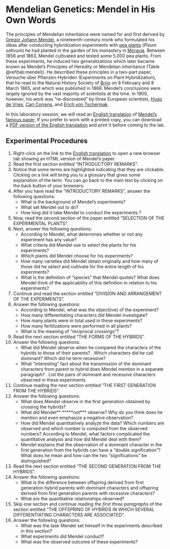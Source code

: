 # Mendelian Genetics: Mendel in His Own Words

The principles of Mendelian inheritance were named for and first derived by [Gregor Johann Mendel](https://en.wikipedia.org/wiki/Gregor_Mendel), a nineteenth-century monk who formulated his ideas after conducting hybridization experiments with [pea plants](https://en.wikipedia.org/wiki/Pea) (*Pisum sativum*) he had planted in the garden of his monastery in [Moravia](https://en.wikipedia.org/wiki/Moravia). Between 1856 and 1863, Mendel cultivated and tested some 5,000 pea plants. From these experiments, he induced two generalizations which later became known as Mendel's Principles of Heredity or Mendelian inheritance (Table \@ref(tab:mendel)). He described these principles in a two-part paper, Versuche über Pflanzen-Hybriden (Experiments on Plant Hybridization), that he read to the Natural History Society of [Brno](https://en.wikipedia.org/wiki/Brno) on 8 February and 8 March 1865, and which was published in 1866. Mendel's conclusions were largely ignored by the vast majority of scientists at the time. In 1900, however, his work was "re-discovered" by three European scientists, [Hugo de Vries](https://en.wikipedia.org/wiki/Hugo_de_Vries), [Carl Correns](https://en.wikipedia.org/wiki/Carl_Correns), and [Erich von Tschermak](https://en.wikipedia.org/wiki/Erich_von_Tschermak).

In this laboratory session, we will read an [English translation](http://www.mendelweb.org/Mendel.html) of [Mendel's famous paper](http://www.mendelweb.org/MWGerText.html). If you prefer to work with a printed copy, you can download a [PDF version of the English translation](papers/bateson-mendel-3-peas.pdf) and print it before coming to the lab.

## Experimental Procedures

1. Right-click on the link to the [English translation](http://www.mendelweb.org/Mendel.html) to open a new browser tab showing an HTML version of Mendel's paper.
2. Read the first section entitled "INTRODUCTORY REMARKS".
3. Notice that some terms are highlighted indicating that they are clickable. Clicking on a link will bring you to a glossary that gives some explanation of the term. You can go back to the main text by clicking on the back button of your browsers.
4. After you have read the "INTRODUCTORY REMARKS", answer the following questions:
    * What is the background of Mendel's experiments?
    * What set Mendel out to do?
    * How long did it take Mendel to conduct the experiments ?
5. Now, read the second section of the paper entitled "SELECTION OF THE EXPERIMENTAL PLANTS".
6. Next, answer the following questions:
    * According to Mendel, what determines whether or not any experiment has any value?
    * What criteria did Mendel use to select the plants for his experiments?
    * Which plants did Mendel choose for his experiments?
    * How many varieties did Mendel obtain originally and how many of those did he select and cultivate for the entire length of his experiments?
    * What is the definition of "species" that Mendel quotes? What does Mendel think of the applicability of this definition in relation to his experiments?
7. Continue and read the section entitled "DIVISION AND ARRANGEMENT OF THE EXPERIMENTS".
8. Answer the following questions:
    * According to Mendel, what was the object(ive) of the experiment?
    * How many differentiating characters did Mendel investigate?
    * How many plants were in total used in these experiments?
    * How many fertilizations were performed in all plants?
    * What is the meaning of "reciprocal crossings"?
9. Read the next section entitled "THE FORMS OF THE HYBRIDS".
10. Answer the following questions:
    * What did Mendel observe when he compared the characters of the hybrids to those of their parents?
    . Which characters did he call dominant? Which did he term recessive?
    * What "interesting" fact about the transmission of the dominant characters from parent to hybrid does Mendel mention in a separate paragraph?
    . List the pairs of dominant and recessive characters observed in these experiments.
11. Continue reading the next section entitled "THE FIRST GENERATION FROM THE HYBRIDS".
12. Answer the following questions:
    * What does Mendel observe in the first generation obtained by crossing the hybrids?
    * What did Mendel** *****not*** observe? Why do you think does he mention and even emphasize a negative observation?
    * How did Mendel quantitatively analyze the data? Which numbers are observed and which number is computed from the observed numbers? According to Mendel, what factors complicated the quantitative analysis and how did Mendel deal with them? 
    * Mendel explains that the observation of a dominant character in the first generation from the hybrids can have a "double signification"? What does he mean and how can the two "significations" be distinguished?
13. Read the next section entitled "THE SECOND GENERATION FROM THE HYBRIDS".
14. Answer the following questions:
    * What is the difference between offspring derived from first generation hybrid parents with dominant characters and offspring derived from first generation parents with recessive characters?
    * What are the quantitative relationships observed?
15. Skip one section and continue reading *the first three paragraphs* of the section entitled "THE OFFSPRING OF HYBRIDS IN WHICH SEVERAL DIFFERENTIATING CHARACTERS ARE ASSOCIATED".
16. Answer the following questions:
    * What was the task Mendel set himself in the experiments described in this section?
    * What experiments did Mendel conduct?  
    * What was the observed outcome of these experiments?

